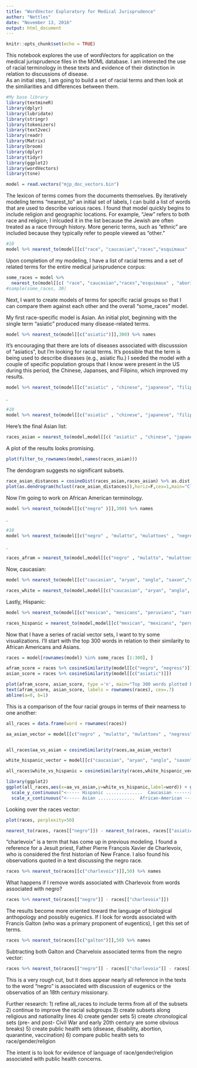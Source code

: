```yaml
---
title: "WordVector Exploratory for Medical Jurisprudence"
author: "Nettles"
date: "November 13, 2016"
output: html_document
---
```

```r
knitr::opts_chunk$set(echo = TRUE)
```
This notebook explores the use of wordVectors for application on the medical jurisprudence files in the MOML database. I am interested the use of racial terminology in these texts and evidence of their distinction in relation to discussions of disease.  
As an initial step, I am going to build a set of racial terms and then look at the similiarities and differences between them.  

```r
#My base library
library(textmineR)
library(dplyr)
library(lubridate)
library(stringr)
library(tokenizers)
library(text2vec)
library(readr)
library(Matrix)
library(broom)
library(dplyr)
library(tidyr)
library(ggplot2)
library(wordVectors)
library(tsne)
```

```r
model = read.vectors("mjp_doc_vectors.bin")
```
The lexicon of terms comes from the documents themselves.  By iteratively modeling terms "nearest_to" an initial set of labels, I can build a list of words that are used to describe various races. I found that model quickly begins to include religion and geographic locations. For example, "Jew" refers to both race and religion; I inlcuded it in the list because the Jewish are often treated as a race through history. More generic terms, such as "ethnic" are included because they typically refer to people viewed as "other."

```r
#10
model %>% nearest_to(model[[c("race", "caucasian","races","esquimaux" , "aboriginal" ,"chaldaic" , "ethnic" , "european" , "jews","eskimo" , "australoid", "australians","africans","mongolians","chaco" ,"japanese" , "negroid" , "jews","mohammedans", "asiatics" , "tribes" , "europeans", "hottentots", "mexican", "hebrew" , "malays", "islanders", "chinese", "hindoos","germanic", "greeks", "italians", "asia")]],300) %>% names
```
Upon completion of my modeling, I have a list of racial terms and a set of related terms  for the entire medical jurisprudence corpus:
```r
some_races = model %>%
  nearest_to(model[[c( "race", "caucasian","races","esquimaux" , "aboriginal" ,"chaldaic" , "ethnic" , "european" , "jews","eskimo" , "australoid", "australians","africans","mongolians","chaco" ,"japanese" , "negroid" , "jews","mohammedans", "asiatics" , "tribes" , "europeans", "hottentots", "mexican", "hebrew" , "malays", "islanders", "chinese", "hindoos","germanic", "greeks", "italians", "asia")]],300) %>% names
#sample(some_races, 30)
```
Next, I want to create models of terms for specific racial groups so that I can compare them against each other and the overall "some_races" model.

My first race-specific model is Asian.  An initial plot, beginning with the single term "asiatic" produced many disease-related terms.
```r
model %>% nearest_to(model[[c("asiatic")]],300) %>% names
```
It's encouraging that there are lots of diseases associated with discusssion of "asiatics", but I'm looking for racial terms. It's possible that the term is being used to describe diseases (e.g., asiatic flu.)  I seeded the model with a couple of specific population groups that I know were present in the US during this period, the Chinese, Japanses, and Filipino, which improved my results.
```r
model %>% nearest_to(model[[c("asiatic" , "chinese", "japanese", "filipino")]],300) %>% names
```
.
```r
#10
model %>% nearest_to(model[[c("asiatic" , "chinese", "japanese", "filipino" , "hindoos" , "asia" , "persia" , "islanders" , "sandwich" , "tahiti", "islands" , "savages" , "tribes" ,  "indians" )]],300) %>% names
```
Here's the final Asian list:
```r
races_asian = nearest_to(model,model[[c( "asiatic" , "chinese", "japanese", "filipino" , "hindoos" , "asia" , "persia" , "islanders" , "sandwich" , "tahiti", "islands", "tribes","indians", "aboriginal")]],300)
```
A plot of the results looks promising.
```r
plot(filter_to_rownames(model,names(races_asian)))
```
The dendogram suggests no significant subsets.
```r
race_asian_distances = cosineDist(races_asian,races_asian) %>% as.dist
plot(as.dendrogram(hclust(race_asian_distances)),horiz=F,cex=1,main="Cluster dendrogram of the fifty words closest to an Asian race vector\nin medical jurisprudence texts from the MOML")
```
Now I'm going to work on African American terminology.
```r
model %>% nearest_to(model[[c("negro" )]],300) %>% names
```
.

```r
#10
model %>% nearest_to(model[[c("negro" , "mulatto", "mulattoes" , "negress" , "creole", "african" , "mulattoes" , "spades" , "albino" ,  "mongolians")]],300) %>% names
```
.

```r
races_afram = nearest_to(model,model[[c("negro" , "mulatto", "mulattoes" , "negress" , "creole", "african" , "mulattoes" , "spades" , "albino" ,  "mongolians" )]],300)

```
Now, caucasian:
```r
model %>% nearest_to(model[[c("caucasian", "aryan", "anglo", "saxon","saxons", "english")]],300) %>% names

races_white = nearest_to(model,model[[c("caucasian", "aryan", "anglo", "saxon","saxons", "english")]],300)

```
Lastly, Hispanic:
```r
model %>% nearest_to(model[[c("mexican", "mexicans", "peruvians", "sardine", "madrid")]],300) %>% names
```

```r
races_hispanic = nearest_to(model,model[[c("mexican", "mexicans", "peruvians", "sardine", "madrid")]],300)
```

Now that I have a series of racial vector sets, I want to try some visualizations.  I'll start with the top 300 words in relation to their similarity to African Americans and Asians.
```r
races = model[rownames(model) %in% some_races [1:300], ]

afram_score = races %>% cosineSimilarity(model[[c("negro", "negress")]])
asian_score = races %>% cosineSimilarity(model[[c("asiatic")]])

plot(afram_score, asian_score, type ='n', main="Top 300 words plotted by their similarity to AA\n(x axis) and Asians (y axis).")
text(afram_score, asian_score, labels = rownames(races), cex=.7)
abline(a=0, b=1)
```
This is a comparison of the four racial groups in terms of their nearness to one another:
```r
all_races = data.frame(word = rownames(races))

aa_asian_vector = model[[c("negro" , "mulatto", "mulattoes" , "negress" , "creole", "african" , "mulattoes" , "spades" , "albino" ,  "mongolians")]] - model[[c( "asiatic" , "chinese", "japanese", "filipino" , "hindoos" , "asia" , "persia" , "islanders" , "sandwich" , "tahiti", "islands", "tribes","indians", "aboriginal")]]


all_races$aa_vs_asian = cosineSimilarity(races,aa_asian_vector)

white_hispanic_vector = model[[c("caucasian", "aryan", "anglo", "saxon","hispanic", "english")]] - model[[c("mexican", "mexicans", "peruvians", "sardine", "madrid")]]

all_races$white_vs_hispanic = cosineSimilarity(races,white_hispanic_vector)

library(ggplot2)
ggplot(all_races,aes(x=aa_vs_asian,y=white_vs_hispanic,label=word)) + geom_text(size=2.5) +
  scale_y_continuous("<----- Hispanic ..............  Caucasian ------>",limits=c(-.21,.2)) +
  scale_x_continuous("<----- Asian ..............  African-American ------>",limits=c(-.30,.15))
```
Looking over the races vector:
```r
plot(races, perplexity=50)
```
```r
nearest_to(races, races[["negro"]]) - nearest_to(races, races[["asiatic"]])
```
"charlevoix" is a term that has come up in previous modeling.  I found a reference for a Jesuit priest, Father Pierre François Xavier de Charlevoix, who is considered the first historian of New France. I also found his observations quoted in a text discussing the negro race.

```r
races %>% nearest_to(races[[c("charlevoix")]],50) %>% names
```
What happens if I remove words associated with Charlevoix from words associated with negro?
```r
races %>% nearest_to(races[["negro"]] - races[["charlevoix"]])
```
The results become more oriented toward the language of biological anthopology and possibly eugenics.  If I look for words associated with Francis Galton (who was a primary proponent of eugentics), I get this set of terms.
```r
races %>% nearest_to(races[[c("galton")]],50) %>% names
```
Subtracting both Galton and Charveloix associated terms from the negro vector:
```r
races %>% nearest_to(races[["negro"]] - races[["charlevoix"]] - races[["galton"]])
```
This is a very rough cut, but it does appear nearly all reference in the texts to the word "negro" is associated with discussion of eugenics or the observatios of an 18th century missionary.



Further research:
1) refine all_races to include terms from all of the subsets
2) continue to improve the racial subgroups
3) create subsets along religious and nationality lines
4) create gender sets
5) create chronological sets (pre- and post- Civil War and early 20th century are some obvious breaks)
5) create public health sets (disease, disability, abortion, quarantine, vaccination) 
6) compare public health sets to race/gender/religion

The intent is to look for evidence of language of race/gender/religion associated with public health concerns.
